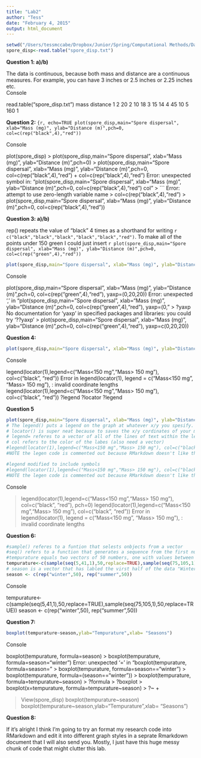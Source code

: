 ```yaml
---
title: "Lab2"
author: "Tess"
date: "February 4, 2015"
output: html_document
---
```



```r
setwd("/Users/tessmccabe/Dropbox/Junior/Spring/Computational Methods/Data")
spore_disp<-read.table("spore_disp.txt")
```

**Question 1: a)/b)**

The data is continuous, because both mass and distance are a continuous measures. For example, you can have 3 inches or 2.5 inches or 2.25 inches etc.  
Console

read.table("spore_disp.txt")
mass distance
1    2       20
2   10       18
3   15       14
4   45       10
5  160        1


**Question 2:**
```{r, echo=TRUE
plot(spore_disp,main="Spore dispersal", xlab="Mass (mg)", ylab="Distance (m)",pch=0, col=c(rep("black",4),"red"))
```

Console

plot(spore_disp)
> plot(spore_disp,main="Spore dispersal", xlab="Mass (mg)", ylab="Distance (m)",pch=0)
> plot(spore_disp,main="Spore dispersal", xlab="Mass (mg)", ylab="Distance (m)",pch=0, col=c(rep("black",4),"red")
+ col=c(rep("black",4),"red")
Error: unexpected symbol in:
"plot(spore_disp,main="Spore dispersal", xlab="Mass (mg)", ylab="Distance (m)",pch=0, col=c(rep("black",4),"red")
col"
> ```
Error: attempt to use zero-length variable name
> col=c(rep("black",4),"red")
> plot(spore_disp,main="Spore dispersal", xlab="Mass (mg)", ylab="Distance (m)",pch=0, col=c(rep("black",4),"red"))


**Question 3: a)/b)**

rep() repeats the value of "black" 4 times as a shorthand for writing `r c("black","black","black","black","black","red")`. To make all of the points under 150 green I could just insert `r plot(spore_disp,main="Spore dispersal", xlab="Mass (mg)", ylab="Distance (m)",pch=0, col=c(rep("green",4),"red"))`
```r
plot(spore_disp,main="Spore dispersal", xlab="Mass (mg)", ylab="Distance (m)",pch=0, col=c(rep("green",4),"red"))
```

Console

 plot(spore_disp,main="Spore dispersal", xlab="Mass (mg)", ylab="Distance (m)",pch=0, col=c(rep("green",4),"red"), yaxp=(0,20,20))
Error: unexpected ',' in "plot(spore_disp,main="Spore dispersal", xlab="Mass (mg)", ylab="Distance (m)",pch=0, col=c(rep("green",4),"red"), yaxp=(0,"
> ?yaxp
No documentation for ‘yaxp’ in specified packages and libraries:
you could try ‘??yaxp’
> plot(spore_disp,main="Spore dispersal", xlab="Mass (mg)", ylab="Distance (m)",pch=0, col=c(rep("green",4),"red"), yaxp=c(0,20,20))


**Question 4:**
```r
plot(spore_disp,main="Spore dispersal", xlab="Mass (mg)", ylab="Distance (m)",pch=0, col=c(rep("green",4),"red"), yaxp=c(0,20,10))

```

Console

 legend(locator(1),legend=c("Mass<150 mg","Mass> 150 mg"), col=c("black", "red"))
Error in legend(locator(1), legend = c("Mass<150 mg", "Mass> 150 mg"),  : 
  invalid coordinate lengths
legend(locator(1),legend=c("Mass<150 mg","Mass> 150 mg"), col=c("black", "red"))
 ?legend
?locator
?legend


**Question 5**
```r
plot(spore_disp,main="Spore dispersal", xlab="Mass (mg)", ylab="Distance (m)",pch=0, col=c(rep("black",4),"red"), yaxp=c(0,20,10))
# The legend() puts a legend on the graph at whatever x/y you spesify.
# locator() is super neat because to saves the x/y cordinates of your mouse when you click. 
# legend= referes to a vector of all of the lines of text within the legend
# col refers to the color of the labes (also need a vector)
#legend(locator(1),legend=c("Mass<150 mg","Mass> 150 mg"), col=c("black", "red"))
#NOTE the legen code is commented out because RMarkdown doesn't like the locator function. 

```

```r
#legend modified to include symbols
#legend(locator(1),legend=c("Mass<150 mg","Mass> 150 mg"), col=c("black", "red"), pch=0)
#NOTE the legen code is commented out because RMarkdown doesn't like the locator function. 
```

Console

> legend(locator(1),legend=c("Mass<150 mg","Mass> 150 mg"), col=c("black", "red"), pch=0)
> legend(locator(1),legend=c("Mass<150 mg","Mass> 150 mg"), col=c("black", "red"))
Error in legend(locator(1), legend = c("Mass<150 mg", "Mass> 150 mg"),  : 
  invalid coordinate lengths



**Question 6:**
```r
#sample() referes to a funtion that selests onbjects from a vector
#seq() refers to a function that generates a sequence from the first number to the second number, itereating by the third number. 
#tempurature equals two vectors of 50 numbers, one with values between 41 and 5 and the other between the values of 105 and 75. 
tempurature<-c(sample(seq(5,41,1),50,replace=TRUE),sample(seq(75,105,1),50,replace=TRUE))
# season is a vector that has labled the virst half of the data "Winter" and the second half "summer"
season <- c(rep("winter",50), rep("summer",50))
```

Console

tempurature<-c(sample(seq(5,41,1),50,replace=TRUE),sample(seq(75,105,1),50,replace=TRUE))
season <- c(rep("winter",50), rep("summer",50))

**Question 7:**
```r
boxplot(tempurature~season,ylab="Tempurature",xlab= "Seasons")
```

Console

 boxplot(tempurature, formula=season)
> boxplot(tempurature, formula=season="winter")
Error: unexpected '=' in "boxplot(tempurature, formula=season="
> boxplot(tempurature, formula=season=="winter")
> boxplot(tempurature, formula=(season=="winter"))
> boxplot(tempurature, formula=tempurature~season)
> ?formula
> ?boxplot
> boxplot(x=tempurature, formula=tempurature~season)
> ?~
+ 

> View(spore_disp)
> boxplot(tempurature~season)
> boxplot(tempurature~season,ylab="Tempurature",xlab= "Seasons")


**Question 8:**

If it's alright I think I'm going to try an format my research code into RMarkdown and edit it into different graph styles in a seprate Rmarkdown document that I will also send you. Mostly, I just have this huge messy chunk of code that might clutter this lab. 